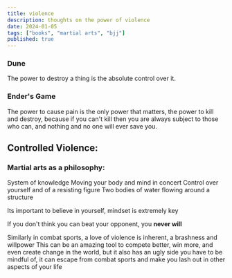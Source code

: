 ```yaml
---
title: violence
description: thoughts on the power of violence
date: 2024-01-05
tags: ["books", "martial arts", "bjj"]
published: true
---
```


### Dune
<Quote>The power to destroy a thing is the absolute control over it.</Quote>

### Ender's Game
<Quote>The power to cause pain is the only power that matters, the power to kill and destroy, because if you can't kill then you are always subject to those who can, and nothing and no one will ever save you.</Quote>

## Controlled Violence:
### Martial arts as a philosophy:
System of knowledge
Moving your body and mind in concert
Control over yourself and of a resisting figure
Two bodies of water flowing around a structure

Its important to believe in yourself, mindset is extremely key

If you don't think you can beat your opponent, you **never will**

Similarly in combat sports, a love of violence is inherent, a brashness and willpower
This can be an amazing tool to compete better, win more, and even create change in the world, but it also has an ugly side you have to be mindful of, it can escape from combat sports and make you lash out in other aspects of your life